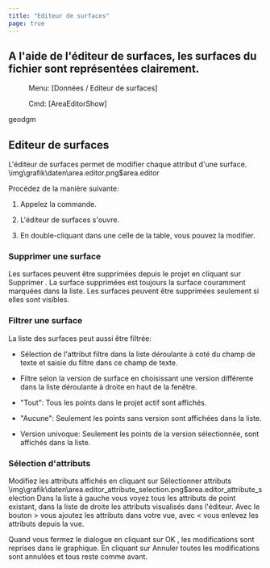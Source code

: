 ```yaml
---
title: "Editeur de surfaces"
page: true
---
```

## A l&#39;aide de l&#39;&#233;diteur de surfaces, les surfaces du fichier sont repr&#233;sent&#233;es clairement. 
 <Menu> Menu: [Données / Editeur de surfaces] </Menu> 
 <Menu> Cmd: [AreaEditorShow] </Menu> 

 <Placeholder>geodgm</Placeholder> 
## Editeur de surfaces

L&#39;&#233;diteur de surfaces permet de modifier chaque attribut d&#39;une surface.<Image>\img\grafik\daten\area.editor.png$area.editor</Image>


Proc&#233;dez de la mani&#232;re suivante:

1. Appelez la commande.

2. L&#39;&#233;diteur de surfaces s&#39;ouvre.

3. En double-cliquant dans une celle de la table, vous pouvez la modifier. 




### Supprimer une surface
Les surfaces peuvent &#234;tre supprim&#233;es depuis le projet en cliquant sur  <Border>   Supprimer   </Border> . La surface supprim&#233;es est toujours la surface couramment marqu&#233;es dans la liste. Les surfaces peuvent &#234;tre supprim&#233;es seulement si elles sont visibles.

### Filtrer une surface
La liste des surfaces peut aussi &#234;tre filtr&#233;e:

- S&#233;lection de l&#39;attribut filtre dans la liste d&#233;roulante &#224; cot&#233; du champ de texte et saisie du filtre dans ce champ de texte.

- Filtre selon la version de surface en choisissant une version diff&#233;rente dans la liste d&#233;roulante &#224; droite en haut de la fen&#234;tre.

- &quot;Tout&quot;: Tous les points dans le projet actif sont affich&#233;s. 

- &quot;Aucune&quot;: Seulement les points sans version sont affich&#233;es dans la liste.

- Version univoque: Seulement les points de la version s&#233;lectionn&#233;e, sont affich&#233;s dans la liste.







### S&#233;lection d&#39;attributs
Modifiez les attributs affich&#233;s en cliquant sur  <Border>Sélectionner attributs</Border><Image>\img\grafik\daten\area.editor_attribute_selection.png$area.editor_attribute_selection</Image>
Dans la liste &#224; gauche vous voyez tous les attributs de point existant, dans la liste de droite les attributs visualis&#233;s dans l&#39;&#233;diteur. Avec le bouton  <Border>></Border>  vous ajoutez les attributs dans votre vue, avec  <Border><</Border>  vous enlevez les attributs depuis la vue.


Quand vous fermez le dialogue en cliquant sur  <Border>   OK   </Border> , les modifications sont reprises dans le graphique. En cliquant sur  <Border>   Annuler   </Border>  toutes les modifications sont annul&#233;es et tous reste comme avant.